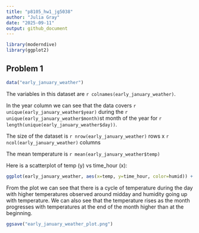 ```yaml
---
title: "p8105_hw1_jg5038"
author: "Julia Gray"
date: "2025-09-11"
output: github_document
---
```

```r
library(moderndive)
library(ggplot2)
```

## Problem 1
```r
data("early_january_weather")
```

The variables in this dataset are `r colnames(early_january_weather)`.

In the year column we can see that the data covers `r unique(early_january_weather$year)` during the `r unique(early_january_weather$month)`st month of the year for `r length(unique(early_january_weather$day))`.

The size of the dataset is `r nrow(early_january_weather)` rows x `r ncol(early_january_weather)` columns

The mean temperature is `r mean(early_january_weather$temp)`

Here is a scatterplot of temp (y) vs time_hour (x):
```r
ggplot(early_january_weather, aes(x=temp, y=time_hour, color=humid)) + geom_point()
```
From the plot we can see that there is a cycle of temperature during the day with higher temperatures observed around midday and humidity going up with temperature. We can also see that the temperature rises as the month progresses with temperatures at the end of the month higher than at the beginning. 

```r
ggsave("early_january_weather_plot.png")
```







